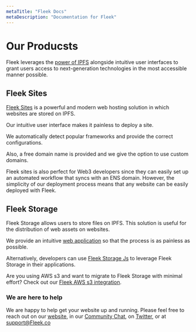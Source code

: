 ```yaml
---
metaTitle: "Fleek Docs"
metaDescription: "Documentation for Fleek"
---
```


# Our Producsts

Fleek leverages the [power of IPFS](/Welcome/WhatIsIPFS) alongside intuitive user interfaces to grant users access to next-generation technologies in the most accessible manner possible.

## Fleek Sites
[Fleek Sites](/Sites) is a powerful and modern web hosting solution in which websites are stored on IPFS.

Our intuitive user interface makes it painless to deploy a site.

We automatically detect popular frameworks and provide the correct configurations.

Also, a free domain name is provided and we give the option to use custom domains.

Fleek sites is also perfect for Web3 developers since they can easily set up an automated workflow that syncs with an ENS domain. However, the simplicity of our deployment process means that any website can be easily deployed with Fleek.

## Fleek Storage
Fleek Storage allows users to store files on IPFS. This solution is useful for the distribution of web assets on websites.

We provide an intuitive [web application](/Storage/StorageApp) so that the process is as painless as possible.

Alternatively, developers can use [Fleek Storage Js](/Storage/FleekStorageJs) to leverage Fleek Storage in their applications.

Are you using AWS s3 and want to migrate to Fleek Storage with minimal effort? Check out our [Fleek AWS s3 integration](/Storage/s3Integration).

### We are here to help

We are happy to help get your website up and running. Please feel free to reach out on our [website](https://Fleek.co), in our [Community Chat](https://join.slack.com/t/fleek-public/shared_invite/zt-bxna7y1d-PbVdut4rgHt5jM6Zjg9g9A), on [Twitter](https://twitter.com/FleekHQ), or at support@Fleek.co
